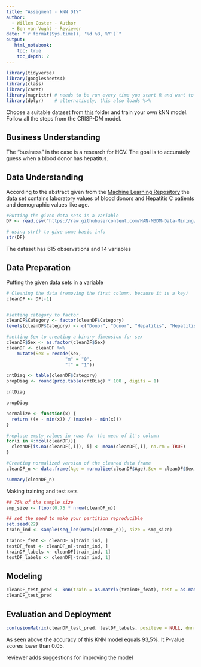 ```yaml
---
title: "Assigment - kNN DIY"
author:
  - Willem Coster - Author
  - Ben van Vught - Reviewer
date: "`r format(Sys.time(), '%d %B, %Y')`"
output:
   html_notebook:
    toc: true
    toc_depth: 2
---
```



```r
library(tidyverse)
library(googlesheets4)
library(class)
library(caret)
library(magrittr) # needs to be run every time you start R and want to use %>%
library(dplyr)    # alternatively, this also loads %>%
```

Choose a suitable dataset from [this](https://github.com/HAN-M3DM-Data-Mining/assignments/tree/master/datasets) folder and train  your own kNN model. Follow all the steps from the CRISP-DM model.


## Business Understanding

The "business" in the case is a research for HCV. The goal is to accurately guess when a blood donor has hepatitus.

## Data Understanding

According to the abstract given from the <a href="https://archive.ics.uci.edu/ml/datasets/HCV+data#"> Machine Learning Repository</a> the data set contains laboratory values of blood donors and Hepatitis C patients and demographic values like age.

```r
#Putting the given data sets in a variable
DF <- read.csv("https://raw.githubusercontent.com/HAN-M3DM-Data-Mining/assignments/master/datasets/KNN-hcvdat0.csv")

# using str() to give some basic info
str(DF)
```

The dataset has 615 observations and 14 variables

## Data Preparation

Putting the given data sets in a variable
```r
# Cleaning the data (removing the first column, because it is a key)
cleanDF <- DF[-1]


#setting category to factor
cleanDF$Category <- factor(cleanDF$Category)
levels(cleanDF$Category) <- c("Donor", "Donor", "Hepatitis", "Hepatitis", "Hepatitis")

#setting Sex to creating a binary dimension for sex
cleanDF$Sex <- as.factor(cleanDF$Sex)
cleanDF <- cleanDF %>% 
    mutate(Sex = recode(Sex, 
                      "m" = "0", 
                      "f" = "1"))

cntDiag <- table(cleanDF$Category)
propDiag <- round(prop.table(cntDiag) * 100 , digits = 1)

cntDiag

propDiag
```



```r
normalize <- function(x) {
  return ((x - min(x)) / (max(x) - min(x)))
}

#replace empty values in rows for the mean of it's column
for(i in 4:ncol(cleanDF)){
  cleanDF[is.na(cleanDF[,i]), i] <- mean(cleanDF[,i], na.rm = TRUE)
}

#Creating normalized version of the cleaned data frame
cleanDF_n <- data.frame(Age = normalize(cleanDF$Age),Sex = cleanDF$Sex, ALB = normalize(cleanDF$ALB), ALP = normalize(cleanDF$ALP), ALT = normalize(cleanDF$ALT), AST = normalize(cleanDF$AST), BIL = normalize(cleanDF$BIL),  CHE = normalize(cleanDF$CHE), CHOL = normalize(cleanDF$CHOL), CREA = normalize(cleanDF$CREA), GGT = normalize(cleanDF$GGT), PROT = normalize(cleanDF$PROT))

summary(cleanDF_n)
```

Making training and test sets
```r
## 75% of the sample size
smp_size <- floor(0.75 * nrow(cleanDF_n))

## set the seed to make your partition reproducible
set.seed(22)
train_ind <- sample(seq_len(nrow(cleanDF_n)), size = smp_size)

trainDF_feat <- cleanDF_n[train_ind, ]
testDF_feat <- cleanDF_n[-train_ind, ]
trainDF_labels <- cleanDF[train_ind, 1]
testDF_labels <- cleanDF[-train_ind, 1]
```


## Modeling


```r
cleanDF_test_pred <- knn(train = as.matrix(trainDF_feat), test = as.matrix(testDF_feat), cl = as.matrix(trainDF_labels), k = 3)
cleanDF_test_pred
```


## Evaluation and Deployment


```r
confusionMatrix(cleanDF_test_pred, testDF_labels, positive = NULL, dnn = c("Prediction", "True"))
```

As seen above the accuracy of this KNN model equals 93,5%. It P-value scores lower than 0.05.

reviewer adds suggestions for improving the model